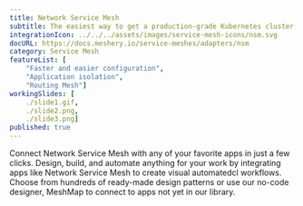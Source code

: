 ```yaml
---
title: Network Service Mesh
subtitle: The easiest way to get a production-grade Kubernetes cluster up and running
integrationIcon: ../../../assets/images/service-mesh-icons/nsm.svg
docURL: https://docs.meshery.io/service-meshes/adapters/nsm
category: Service Mesh
featureList: [
    "Faster and easier configuration",
    "Application isolation",
    "Routing Mesh"]
workingSlides: [
    ./slide1.gif,
    ./slide2.png,
    ./slide3.png]
published: true
---
```


<p>
    Connect Network Service Mesh with any of your favorite apps in just a few
    clicks. Design, build, and automate anything for your work by
    integrating apps like Network Service Mesh to create visual automatedcl
    workflows. Choose from hundreds of ready-made design patterns or use
    our no-code designer, MeshMap to connect to apps not yet in our
    library.
</p>
